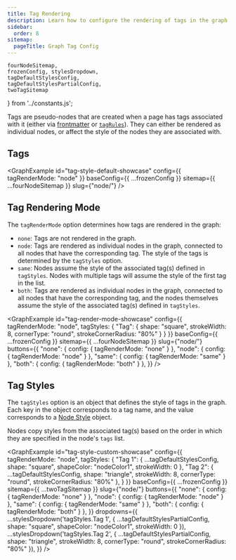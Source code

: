 ```yaml
---
title: Tag Rendering
description: Learn how to configure the rendering of tags in the graph, and how they affect the style of nodes.
sidebar:
  order: 8
sitemap:
  pageTitle: Graph Tag Config
---
```


	fourNodeSitemap,
	frozenConfig, stylesDropdown,
	tagDefaultStylesConfig,
	tagDefaultStylesPartialConfig,
	twoTagSitemap
} from '../constants.js';


Tags are pseudo-nodes that are created when a page has tags associated with it (either via [frontmatter](/starlight-site-graph/configuration/frontmatter/sitemap/#tags) or [`tagRules`](/starlight-site-graph/configuration/sitemap/processing/#tag-rules)).
They can either be rendered as individual nodes, or affect the style of the nodes they are associated with.

## Tags

<GraphExample id="tag-style-default-showcase" config={{
	tagRenderMode: "node"
}} baseConfig={{ ...frozenConfig }} sitemap={{ ...fourNodeSitemap }} slug={"node/"}
/>


## Tag Rendering Mode

The `tagRenderMode` option determines how tags are rendered in the graph:
- `none`: Tags are not rendered in the graph.
- `node`: Tags are rendered as individual nodes in the graph, connected to all nodes that have the corresponding tag.
		The style of the tags is determined by the `tagStyles` option.
- `same`: Nodes assume the style of the associated tag(s) defined in `tagStyles`.
		Nodes with multiple tags will assume the style of the first tag in the list.
- `both`: Tags are rendered as individual nodes in the graph, connected to all nodes that have the corresponding tag,
		and the nodes themselves assume the style of the associated tag(s) defined in `tagStyles`.

<GraphExample id="tag-render-mode-showcase" config={{
	tagRenderMode: "node",
	tagStyles: {
		"Tag": { shape: "square", strokeWidth: 8, cornerType: "round", strokeCornerRadius: "80%" }
	}
}} baseConfig={{ ...frozenConfig }} sitemap={{ ...fourNodeSitemap }} slug={"node/"}
	buttons={{
		"none": { config: { tagRenderMode: "none" } },
		"node": { config: { tagRenderMode: "node" } },
		"same": { config: { tagRenderMode: "same" } },
		"both": { config: { tagRenderMode: "both" } },
	}}
/>


## Tag Styles

The `tagStyles` option is an object that defines the style of tags in the graph.
Each key in the object corresponds to a tag name, and the value corresponds to a [Node Style](/starlight-site-graph/configuration/graph/nodestyle) object.

Nodes copy styles from the associated tag(s) based on the order in which they are specified in the node's `tags` list.

<GraphExample id="tag-style-custom-showcase" config={{
	tagRenderMode: "node",
	tagStyles: {
		"Tag 1": { ...tagDefaultStylesConfig, shape: "square", shapeColor: "nodeColor1", strokeWidth: 0 },
		"Tag 2": { ...tagDefaultStylesConfig, shape: "triangle", strokeWidth: 8, cornerType: "round", strokeCornerRadius: "80%" },
	}
}} baseConfig={{ ...frozenConfig }} sitemap={{ ...twoTagSitemap }} slug={"node/"}
  buttons={{
	  "none": { config: { tagRenderMode: "none" } },
	  "node": { config: { tagRenderMode: "node" } },
	  "same": { config: { tagRenderMode: "same" } },
	  "both": { config: { tagRenderMode: "both" } },
  }}
  dropdowns={{
	  ...stylesDropdown('tagStyles.Tag 1', { ...tagDefaultStylesPartialConfig, shape: "square", shapeColor: "nodeColor1", strokeWidth: 0 }),
	  ...stylesDropdown('tagStyles.Tag 2', { ...tagDefaultStylesPartialConfig, shape: "triangle", strokeWidth: 8, cornerType: "round", strokeCornerRadius: "80%" }),
  }}
/>

